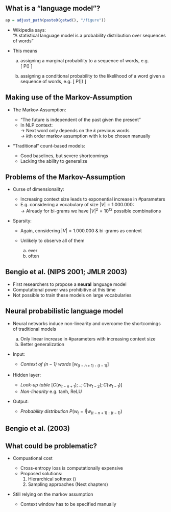 ## What is a "language model"?
```r
ap = adjust_path(paste0(getwd(), "/figure"))
```

- Wikipedia says:  
    "A statistical language model is a probability distribution over sequences of words"
- This means

    (a) assigning a marginal probability to a sequence of words, e.g.  
    \[
    P(\mbox{\it "we are all interested in NLP"})
    \]
    
    (b) assigning a conditional probability to the likelihood of a word given a sequence of words, e.g.
    \[
    P(\mbox{\it "NLP"}|\mbox{\it "we are all interested in"})
    \]
    
## Making use of the Markov-Assumption

- The Markov-Assumption:

    + "The future is independent of the past given the present"
    + In NLP context:  
      $\rightarrow$ Next word only depends on the $k$ previous words  
      $\rightarrow$ $k$th order markov assumption with k to be chosen manually

- "Traditional" count-based models:

    + Good baselines, but severe shortcomings
<!--- + Application of different smoothing techniques (e.g. *Kneser-Ney*)
    + Use of the "back-off" technique (e.g. *Katz's back-off model*)
--->
    + Lacking the ability to generalize 
    
## Problems of the Markov-Assumption

- Curse of dimensionality:

    + Increasing context size leads to exponential increase in $\#$parameters
    + E.g. considering a vocabulary of size $|V| = 1.000.000$:  
      $\rightarrow$ Already for bi-grams we have $|V|^2 = 10^{12}$ possible combinations
      
- Sparsity:

    + Again, considering $|V| = 1.000.000$ \& bi-grams as context
    + Unlikely to observe all of them

        (a) ever
        (b) often
 
## Bengio et al. (NIPS 2001; JMLR 2003)

\begin{figure}
\centering
\includegraphics[width = 10cm]{`r ap("bengio01.png")`}\\ 
\footnotesize{Source:} \href{https://papers.nips.cc/paper/1839-a-neural-probabilistic-language-model.pdf}{\footnotesize Bengio et al. (2001)}
\end{figure}

* First researchers to propose a __neural__ language model
* Computational power was prohibitive at this time
* Not possible to train these models on large vocabularies
        
## Neural probabilistic language model

- Neural networks induce non-linearity and overcome the shortcomings of traditional models
    
    (a) Only linear increase in #parameters with increasing context size
    (b) Better generalization
<!--- 
    (c) No need to manually design back-off orders 
--->
        
- Input: 
    + *Context of $(n-1)$ words* \hfill $[w_{(t-n+1):(t-1)}]$
- Hidden layer:
    + *Look-up table* \hfill $[C(w_{t-n+1}); .. ; C(w_{t-2}); C(w_{t-1})]$
    + *Non-linearity* \hfill e.g. tanh, ReLU
        
- Output:
    + *Probability distribution* \hfill $P(w_t = i|w_{(t-n+1):(t-1)})$
       
## Bengio et al. (2003)

\begin{figure}
\centering
\includegraphics[width = 8.5cm]{`r ap("bengio03.png")`}\\ 
\footnotesize{Source:} \href{http://www.jmlr.org/papers/volume3/bengio03a/bengio03a.pdf}{\footnotesize Bengio et al. (2003)}
\end{figure}
    
## What could be problematic?

- Compuational cost

    + Cross-entropy loss is computationally expensive
    + Proposed solutions:
      1. Hierarchical softmax (\href{http://citeseerx.ist.psu.edu/viewdoc/download;jsessionid=108935687561E6B7785F22984718A439?doi=10.1.1.88.9794&rep=rep1&type=pdf}{\it Morin and Bengio (2005)})
      2. Sampling approaches (Next chapters)

- Still relying on the markov assumption

    + Context window has to be specified manually
    
